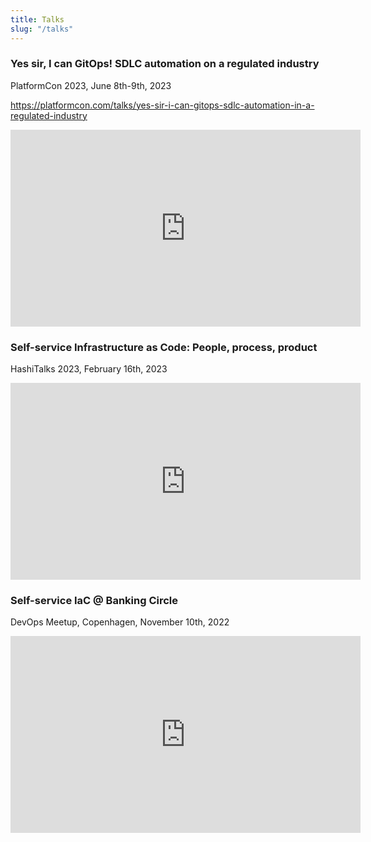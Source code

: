 ```yaml
---
title: Talks
slug: "/talks"
---
```


### Yes sir, I can GitOps! SDLC automation on a regulated industry

PlatformCon 2023, June 8th-9th, 2023

https://platformcon.com/talks/yes-sir-i-can-gitops-sdlc-automation-in-a-regulated-industry

<iframe width="560" height="315" src="https://www.youtube.com/embed/7P6IaysAiCM" title="YouTube video player" frameborder="0" allow="accelerometer; autoplay; clipboard-write; encrypted-media; gyroscope; picture-in-picture; web-share" allowfullscreen></iframe>

### Self-service Infrastructure as Code: People, process, product

HashiTalks 2023, February 16th, 2023

<iframe width="560" height="315" src="https://www.youtube.com/embed/_-mHscUXYZY" title="YouTube video player" frameborder="0" allow="accelerometer; autoplay; clipboard-write; encrypted-media; gyroscope; picture-in-picture; web-share" allowfullscreen></iframe>

### Self-service IaC @ Banking Circle

DevOps Meetup, Copenhagen, November 10th, 2022

<iframe width="560" height="315" src="https://www.youtube.com/embed/KnLCEtHkRa8" title="YouTube video player" frameborder="0" allow="accelerometer; autoplay; clipboard-write; encrypted-media; gyroscope; picture-in-picture; web-share" allowfullscreen></iframe>
